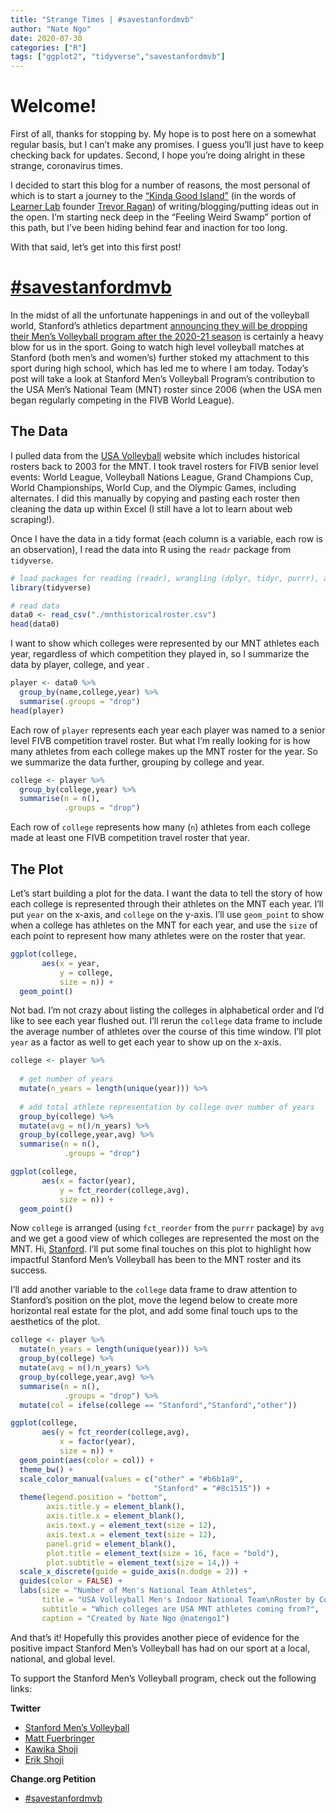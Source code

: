 ---
title: "Strange Times | #savestanfordmvb"
author: "Nate Ngo"
date: 2020-07-30
categories: ["R"]
tags: ["ggplot2", "tidyverse","savestanfordmvb"]
---

# Welcome! 

First of all, thanks for stopping by. My hope is to post here on a somewhat regular basis, but I can't make any promises. I guess you'll just have to keep checking back for updates. Second, I hope you're doing alright in these strange, coronavirus times.

I decided to start this blog for a number of reasons, the most personal of which is to start a journey to the ["Kinda Good Island"](https://thelearnerlab.com/kinda-good-island/) (in the words of [Learner Lab](thelearnerlab.com) founder [Trevor Ragan](twitter.com/learnerlab/)) of writing/blogging/putting ideas out in the open. I'm starting neck deep in the "Feeling Weird Swamp" portion of this path, but I've been hiding behind fear and inaction for too long.

With that said, let's get into this first post!

# [#savestanfordmvb](https://www.change.org/p/stanford-university-reinstate-the-stanford-men-s-volleyball-program?utm_content=cl_sharecopy_23354124_en-US%3A4&recruiter=1129383434&utm_source=share_petition&utm_medium=copylink&utm_campaign=share_petition)

In the midst of all the unfortunate happenings in and out of the volleyball world, Stanford's athletics department [announcing they will be dropping their Men's Volleyball program after the 2020-21 season](https://www.stanforddaily.com/2020/07/13/sports-game-point-1/) is certainly a heavy blow for us in the sport. Going to watch high level volleyball matches at Stanford (both men's and women's) further stoked my attachment to this sport during high school, which has led me to where I am today. Today's post will take a look at Stanford Men's Volleyball Program's contribution to the USA Men's National Team (MNT) roster since 2006 (when the USA men began regularly competing in the FIVB World League). 

## The Data

I pulled data from the [USA Volleyball](https://www.teamusa.org/usa-volleyball/usa-teams/indoor-volleyball/men/rosters) website which includes historical rosters back to 2003 for the MNT. I took travel rosters for FIVB senior level events: World League, Volleyball Nations League, Grand Champions Cup, World Championships, World Cup, and the Olympic Games, including alternates. I did this manually by copying and pasting each roster then cleaning the data up within Excel (I still have a lot to learn about web scraping!).

Once I have the data in a tidy format (each column is a variable, each row is an observation), I read the data into R using the `readr` package from `tidyverse`.

```{r warning=FALSE, message=FALSE}

# load packages for reading (readr), wrangling (dplyr, tidyr, purrr), and visualizing (ggplot2)
library(tidyverse)

# read data
data0 <- read_csv("./mnthistoricalroster.csv")
head(data0)

```

I want to show which colleges were represented by our MNT athletes each year, regardless of which competition they played in, so I summarize the data by player, college, and year .

```{r warning=FALSE, message=FALSE}
player <- data0 %>%
  group_by(name,college,year) %>%
  summarise(.groups = "drop")
head(player)
```

Each row of `player` represents each year each player was named to a senior level FIVB competition travel roster. But what I'm really looking for is how many athletes from each college makes up the MNT roster for the year. So we summarize the data further, grouping by college and year. 

```{r}
college <- player %>%
  group_by(college,year) %>%
  summarise(n = n(),
            .groups = "drop")
```

Each row of `college` represents how many (`n`) athletes from each college made at least one FIVB competition travel roster that year.

## The Plot

Let's start building a plot for the data. I want the data to tell the story of how each college is represented through their athletes on the MNT each year. I'll put `year` on the x-axis, and `college` on the y-axis. I'll use `geom_point` to show when a college has athletes on the MNT for each year, and use the `size` of each point to represent how many athletes were on the roster that year.

```{r warning=FALSE, message=FALSE, out.width="100%"}
ggplot(college,
       aes(x = year,
           y = college,
           size = n)) +
  geom_point()
```

Not bad. I'm not crazy about listing the colleges in alphabetical order and I'd like to see each year flushed out. I'll rerun the `college` data frame to include the average number of athletes over the course of this time window. I'll plot `year` as a factor as well to get each year to show up on the x-axis. 

```{r warning=FALSE, message=FALSE, out.width="100%"}

college <- player %>%
  
  # get number of years
  mutate(n_years = length(unique(year))) %>%
  
  # add total athlete representation by college over number of years
  group_by(college) %>%
  mutate(avg = n()/n_years) %>%
  group_by(college,year,avg) %>%
  summarise(n = n(),
            .groups = "drop")

ggplot(college,
       aes(x = factor(year),
           y = fct_reorder(college,avg),
           size = n)) +
  geom_point()

```

Now `college` is arranged (using `fct_reorder` from the `purrr` package) by `avg` and we get a good view of which colleges are represented the most on the MNT. Hi, [Stanford](twitter.com/savestanfordmvb). I'll put some final touches on this plot to highlight how impactful Stanford Men's Volleyball has been to the MNT roster and its success.

I'll add another variable to the `college` data frame to draw attention to Stanford's position on the plot, move the legend below to create more horizontal real estate for the plot, and add some final touch ups to the aesthetics of the plot.

```{r warning=FALSE, message=FALSE, out.width="100%"}

college <- player %>%
  mutate(n_years = length(unique(year))) %>%
  group_by(college) %>%
  mutate(avg = n()/n_years) %>%
  group_by(college,year,avg) %>%
  summarise(n = n(),
            .groups = "drop") %>%
  mutate(col = ifelse(college == "Stanford","Stanford","other"))

ggplot(college,
       aes(y = fct_reorder(college,avg),
           x = factor(year),
           size = n)) +
  geom_point(aes(color = col)) +
  theme_bw() +
  scale_color_manual(values = c("other" = "#b6b1a9",
                                "Stanford" = "#8c1515")) +
  theme(legend.position = "bottom",
        axis.title.y = element_blank(),
        axis.title.x = element_blank(),
        axis.text.y = element_text(size = 12),
        axis.text.x = element_text(size = 12),
        panel.grid = element_blank(),
        plot.title = element_text(size = 16, face = "bold"),
        plot.subtitle = element_text(size = 14,)) +
  scale_x_discrete(guide = guide_axis(n.dodge = 2)) +
  guides(color = FALSE) +
  labs(size = "Number of Men's National Team Athletes",
       title = "USA Volleyball Men's Indoor National Team\nRoster by College",
       subtitle = "Which colleges are USA MNT athletes coming from?",
       caption = "Created by Nate Ngo @natengo1")
```

And that's it! Hopefully this provides another piece of evidence for the positive impact Stanford Men's Volleyball has had on our sport at a local, national, and global level. 

To support the Stanford Men's Volleyball program, check out the following links:

**Twitter**

+ [Stanford Men's Volleyball](twitter.com/savestanfordmvb)
+ [Matt Fuerbringer](twitter.com/mattyfuerbs)
+ [Kawika Shoji](twitter.com/kshoji7)
+ [Erik Shoji](twitter.com/shojinator)

**Change.org Petition**

+ [#savestanfordmvb](https://www.change.org/p/stanford-university-reinstate-the-stanford-men-s-volleyball-program?utm_content=cl_sharecopy_23354124_en-US%3A4&recruiter=1129383434&utm_source=share_petition&utm_medium=copylink&utm_campaign=share_petition)